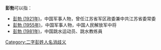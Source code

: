 '''彭勃'''可以指：
* [[彭勃_(1921年)|彭勃 (1921年)]]，中国军事人物，曾任江苏省军区政委兼中共江苏省委常委
* [[彭勃_(1955年)|彭勃 (1955年)]]，中国军事人物，中国人民解放军中将
* [[彭勃_(1981年)|彭勃 (1981年)]]，中国跳水运动员、跳水教练員

{{disambig}}

[[Category:二字彭姓人名消歧义|Category:二字彭姓人名消歧义]]